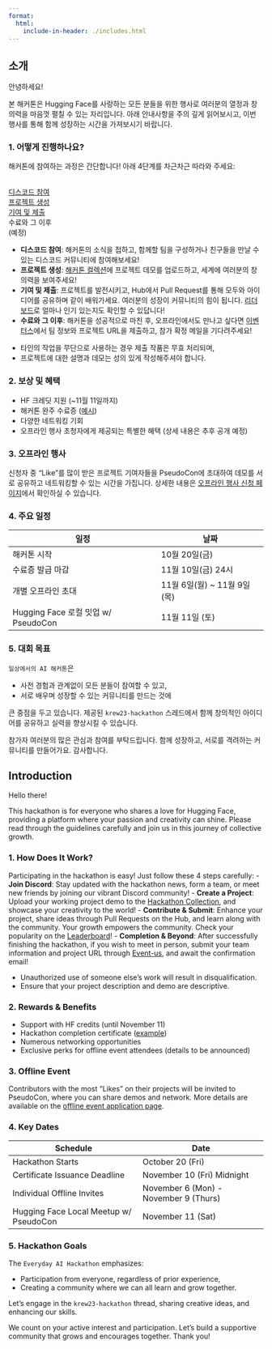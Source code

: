 ```yaml
---
format:
  html:
    include-in-header: ./includes.html
---
```


::: {.content-visible when-profile="korean"}
## 소개

안녕하세요!

본 해커톤은 Hugging Face를 사랑하는 모든 분들을 위한 행사로 여러분의 열정과 창의력을 마음껏 펼칠 수 있는 자리입니다. 아래 안내사항을 주의 깊게 읽어보시고, 이번 행사를 통해 함께 성장하는 시간을 가져보시기 바랍니다.

### 1. 어떻게 진행하나요?

해커톤에 참여하는 과정은 간단합니다! 아래 4단계를 차근차근 따라와 주세요:

```{=html}
<div class='app-layout'>
  <a class='box' id='g1' href="./tutorials/discord.html">
    <i class="bi bi-1-circle"></i>
    <br>
    디스코드 참여
  </a>
  <a class='box' id='g2' href="./tutorials/hf_hub.html">
    <i class="bi bi-2-circle"></i>
    <br>
    프로젝트 생성
  </a>
  <a class='box' id='g3' href="./tutorials/pr_guide.html">
    <i class="bi bi-3-circle"></i>
    <br>
    기여 및 제출
  </a>
  <a class='box' id='g4'>
    <i class="bi bi-4-circle"></i>
    <br>
    수료와 그 이후
    <br>
    (예정)
  </a>
</div>
```

- **디스코드 참여**: 해커톤의 소식을 접하고, 함께할 팀을 구성하거나 친구들을 만날 수 있는 디스코드 커뮤니티에 참여해보세요!
- **프로젝트 생성**: [해커톤 컬렉션](https://huggingface.co/collections/pseudolab/hugging-face-krew-hackathon-2023-652bb5066f88e29851af8076)에 프로젝트 데모를 업로드하고, 세계에 여러분의 창의력을 보여주세요!
- **기여 및 제출**: 프로젝트를 발전시키고, Hub에서 Pull Request를 통해 모두와 아이디어를 공유하며 같이 배워가세요. 여러분의 성장이 커뮤니티의 힘이 됩니다. [리더보드](https://huggingface.co/spaces/pseudolab/2023-Hackathon-Certification)로 얼마나 인기 있는지도 확인할 수 있답니다!
- **수료와 그 이후**: 해커톤을 성공적으로 마친 후, 오프라인에서도 만나고 싶다면 [이벤터스](https://event-us.kr/huggingfacekrew/event/72612)에서 팀 정보와 프로젝트 URL을 제출하고, 참가 확정 메일을 기다려주세요!

::: {.callout-note appearance="simple"}
- 타인의 작업을 무단으로 사용하는 경우 제출 작품은 무효 처리되며,
- 프로젝트에 대한 설명과 데모는 성의 있게 작성해주셔야 합니다.
:::

### 2. 보상 및 혜택

- HF 크레딧 지원 (~11월 11일까지)
- 해커톤 완주 수료증 ([예시](https://huggingface.co/datasets/pseudolab/huggingface-krew-hackathon2023/resolve/main/certificates/wseo.pdf))
- 다양한 네트워킹 기회
- 오프라인 행사 초청자에게 제공되는 특별한 혜택 (상세 내용은 추후 공개 예정)

### 3. 오프라인 행사

신청자 중 "Like"를 많이 받은 프로젝트 기여자들을 PseudoCon에 초대하여 데모를 서로 공유하고 네트워킹할 수 있는 시간을 가집니다. 상세한 내용은 [오프라인 행사 신청 페이지](https://event-us.kr/huggingfacekrew/event/72612)에서 확인하실 수 있습니다.

### 4. 주요 일정

| 일정                    | 날짜   |
|-------------------------|-------|
| 해커톤 시작      | 10월 20일(금) |
| 수료증 발급 마감  | 11월 10일(금) 24시                  |
| 개별 오프라인 초대 | 11월 6일(월) ~ 11월 9일(목)       |
| Hugging Face 로컬 밋업 w/ PseudoCon | 11월 11일 (토)    |

```{=html}
<add-to-calendar-button
  name="Hugging Face KREW 2023 Hackathon: Everyday AI"
  location="Online"
  timeZone="Asia/Seoul"
  dates='[
    {
      "name":"KREW 2023 해커톤 시작",
      "description":"온라인으로 진행되는 해커톤의 시작입니다",
      "startDate":"2023-10-20"
    },
    {
      "name":"수료증 발급 마감",
      "description":"11월 10일까지 수료증을 다음 링크에서 꼭 받으세요! [url]https://huggingface.co/spaces/pseudolab/2023-Hackathon-Certification[/url]",
      "startDate":"2023-11-10"
    },
    {
      "name":"개별 오프라인 초대 시작",
      "description":"수료증 url, 팀 정보와 연락처를 다음 이벤터스 링크에 등록해주시면 개별적으로 연락 드리겠습니다! [url]https://event-us.kr/huggingfacekrew/event/72612[/url]",
      "startDate":"2023-11-06"
    },
    {
      "name":"Hugging Face 로컬 밋업 w/ PseudoCon",
      "description":"모두 워커힐에서 만나요!",
      "startDate":"2023-11-11",
      "startTime":"14:00",
      "endTime":"18:00",
      "location":"워커힐 컨벤션 센터"
    }
  ]'
  options="'Apple','Google'"
  hideBackground="True"
  buttonStyle="round"
></add-to-calendar-button>
```

### 5. 대회 목표

`일상에서의 AI 해커톤`은

- 사전 경험과 관계없이 모든 분들이 참여할 수 있고,
- 서로 배우며 성장할 수 있는 커뮤니티를 만드는 것에

큰 중점을 두고 있습니다. 제공된 `krew23-hackathon` 스레드에서  함께 창의적인 아이디어를 공유하고 실력을 향상시킬 수 있습니다.

참가자 여러분의 많은 관심과 참여를 부탁드립니다. 함께 성장하고, 서로를 격려하는 커뮤니티를 만들어가요. 감사합니다.

<!-- END OF KOREAN -->
:::

::: {.content-visible when-profile="english"}
## Introduction

Hello there!

This hackathon is for everyone who shares a love for Hugging Face, providing a platform where your passion and creativity can shine. Please read through the guidelines carefully and join us in this journey of collective growth.

### 1. How Does It Work?

Participating in the hackathon is easy! Just follow these 4 steps carefully:
- **Join Discord**: Stay updated with the hackathon news, form a team, or meet new friends by joining our vibrant Discord community!
- **Create a Project**: Upload your working project demo to the [Hackathon Collection](https://huggingface.co/collections/pseudolab/hugging-face-krew-hackathon-2023-652bb5066f88e29851af8076), and showcase your creativity to the world!
- **Contribute & Submit**: Enhance your project, share ideas through Pull Requests on the Hub, and learn along with the community. Your growth empowers the community. Check your popularity on the [Leaderboard](https://huggingface.co/spaces/pseudolab/2023-Hackathon-Certification)!
- **Completion & Beyond**: After successfully finishing the hackathon, if you wish to meet in person, submit your team information and project URL through [Event-us](https://event-us.kr/huggingfacekrew/event/72612), and await the confirmation email!

::: {.callout-note appearance="simple"}
- Unauthorized use of someone else’s work will result in disqualification.
- Ensure that your project description and demo are descriptive.
:::

### 2. Rewards & Benefits

- Support with HF credits (until November 11)
- Hackathon completion certificate ([example](https://huggingface.co/datasets/pseudolab/huggingface-krew-hackathon2023/resolve/main/certificates/wseo.pdf))
- Numerous networking opportunities
- Exclusive perks for offline event attendees (details to be announced)

### 3. Offline Event

Contributors with the most "Likes" on their projects will be invited to PseudoCon, where you can share demos and network. More details are available on the [offline event application page](https://event-us.kr/huggingfacekrew/event/72612).

### 4. Key Dates

| Schedule                 | Date        |
|--------------------------|-------------|
| Hackathon Starts         | October 20 (Fri) |
| Certificate Issuance Deadline | November 10 (Fri) Midnight |
| Individual Offline Invites | November 6 (Mon) - November 9 (Thurs) |
| Hugging Face Local Meetup w/ PseudoCon | November 11 (Sat) |

```{=html}
<add-to-calendar-button
  name="Hugging Face KREW 2023 Hackathon: Everyday AI"
  location="Online"
  timeZone="Asia/Seoul"
  dates='[
    {
      "name":"Start of KREW 2023 Hackathon",
      "description":"This is the start of your Hackathon journey",
      "startDate":"2023-10-20"
    },
    {
      "name":"KREW Certification Deadline",
      "description":"Don't forget to get certified before the offline event on Nov 11th! [url]https://huggingface.co/spaces/pseudolab/2023-Hackathon-Certification[/url]",
      "startDate":"2023-11-10"
    },
    {
      "name":"Individual Offline Invites",
      "description":"We will contact you directly after you leave your certificate url, team info and email in the following eventus link. [url]https://event-us.kr/huggingfacekrew/event/72612[/url]",
      "startDate":"2023-11-06"
    },
    {
      "name":"Local Hugging Face Meetup w/ PseudoCon",
      "description":"See you in Walkerhill!",
      "startDate":"2023-11-11",
      "startTime":"14:00",
      "endTime":"18:00",
      "location":"Walkerhill Hotel Convention Center"
    }
  ]'
  options="'Apple','Google'"
  hideBackground="True"
  buttonStyle="round"
></add-to-calendar-button>
```

### 5. Hackathon Goals

The `Everyday AI Hackathon` emphasizes:

- Participation from everyone, regardless of prior experience,
- Creating a community where we can all learn and grow together.

Let's engage in the `krew23-hackathon` thread, sharing creative ideas, and enhancing our skills.

We count on your active interest and participation. Let's build a supportive community that grows and encourages together. Thank you!
:::
